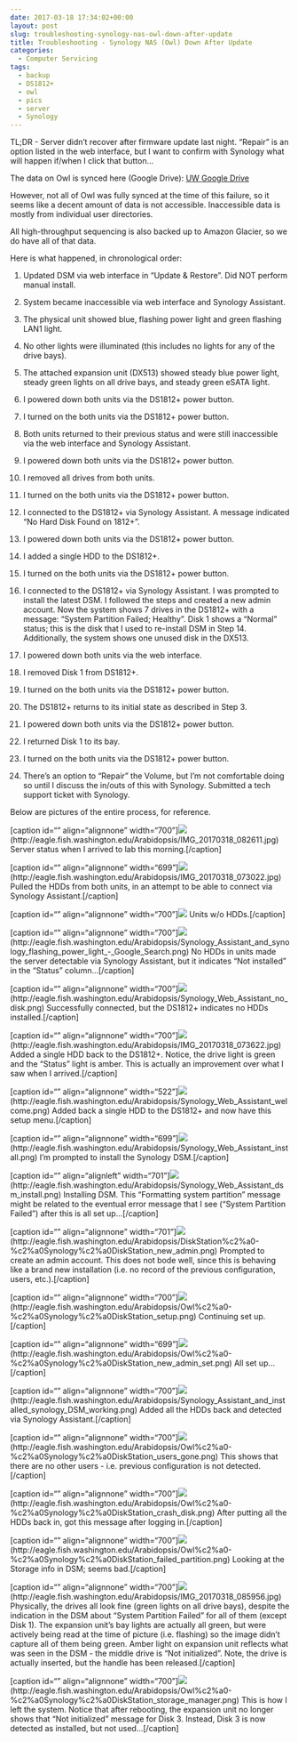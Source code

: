 ```yaml
---
date: 2017-03-18 17:34:02+00:00
layout: post
slug: troubleshooting-synology-nas-owl-down-after-update
title: Troubleshooting - Synology NAS (Owl) Down After Update
categories:
  - Computer Servicing
tags:
  - backup
  - DS1812+
  - owl
  - pics
  - server
  - Synology
---
```


TL;DR - Server didn't recover after firmware update last night. "Repair" is an option listed in the web interface, but I want to confirm with Synology what will happen if/when I click that button...

The data on Owl is synced here (Google Drive): [UW Google Drive](https://drive.google.com/drive/folders/0BzKkDWZ6tIK4eXV4VFB3VHN2ZUk)

However, not all of Owl was fully synced at the time of this failure, so it seems like a decent amount of data is not accessible. Inaccessible data is mostly from individual user directories.

All high-throughput sequencing is also backed up to Amazon Glacier, so we do have all of that data.



Here is what happened, in chronological order:






    
  1. Updated DSM via web interface in "Update & Restore". Did NOT perform manual install.

    
  2. System became inaccessible via web interface and Synology Assistant.

    
  3. The physical unit showed blue, flashing power light and green flashing LAN1 light.

    
  4. No other lights were illuminated (this includes no lights for any of the drive bays).

    
  5. The attached expansion unit (DX513) showed steady blue power light, steady green lights on all drive bays, and steady green eSATA light.

    
  6. I powered down both units via the DS1812+ power button.

    
  7. I turned on the both units via the DS1812+ power button.

    
  8. Both units returned to their previous status and were still inaccessible via the web interface and Synology Assistant.

    
  9. I powered down both units via the DS1812+ power button.

    
  10. I removed all drives from both units.

    
  11. I turned on the both units via the DS1812+ power button.

    
  12. I connected to the DS1812+ via Synology Assistant. A message indicated "No Hard Disk Found on 1812+".

    
  13. I powered down both units via the DS1812+ power button.

    
  14. I added a single HDD to the DS1812+.

    
  15. I turned on the both units via the DS1812+ power button.

    
  16. I connected to the DS1812+ via Synology Assistant. I was prompted to install the latest DSM. I followed the steps and created a new admin account. Now the system shows 7 drives in the DS1812+ with a message: "System Partition Failed; Healthy". Disk 1 shows a "Normal" status; this is the disk that I used to re-install DSM in Step 14. Additionally, the system shows one unused disk in the DX513.

    
  17. I powered down both units via the web interface.

    
  18. I removed Disk 1 from DS1812+.

    
  19. I turned on the both units via the DS1812+ power button.

    
  20. The DS1812+ returns to its initial state as described in Step 3.

    
  21. I powered down both units via the DS1812+ power button.

    
  22. I returned Disk 1 to its bay.

    
  23. I turned on the both units via the DS1812+ power button.

    
  24. There's an option to "Repair" the Volume, but I'm not comfortable doing so until I discuss the in/outs of this with Synology. Submitted a tech support ticket with Synology.



Below are pictures of the entire process, for reference.



[caption id="" align="alignnone" width="700"]![](https://eagle.fish.washington.edu/Arabidopsis/IMG_20170318_082611.jpg)(http://eagle.fish.washington.edu/Arabidopsis/IMG_20170318_082611.jpg) Server status when I arrived to lab this morning.[/caption]



[caption id="" align="alignnone" width="699"]![](https://eagle.fish.washington.edu/Arabidopsis/IMG_20170318_073022.jpg)(http://eagle.fish.washington.edu/Arabidopsis/IMG_20170318_073022.jpg) Pulled the HDDs from both units, in an attempt to be able to connect via Synology Assistant.[/caption]



[caption id="" align="alignnone" width="700"]![](https://eagle.fish.washington.edu/Arabidopsis/IMG_20170318_073006.jpg) Units w/o HDDs.[/caption]



[caption id="" align="alignnone" width="700"]![](https://eagle.fish.washington.edu/Arabidopsis/Synology_Assistant_and_synology_flashing_power_light_-_Google_Search.png)(http://eagle.fish.washington.edu/Arabidopsis/Synology_Assistant_and_synology_flashing_power_light_-_Google_Search.png) No HDDs in units made the server detectable via Synology Assistant, but it indicates "Not installed" in the "Status" column...[/caption]



[caption id="" align="alignnone" width="700"]![](https://eagle.fish.washington.edu/Arabidopsis/Synology_Web_Assistant_no_disk.png)(http://eagle.fish.washington.edu/Arabidopsis/Synology_Web_Assistant_no_disk.png) Successfully connected, but the DS1812+ indicates no HDDs installed.[/caption]





[caption id="" align="alignnone" width="700"]![](https://eagle.fish.washington.edu/Arabidopsis/IMG_20170318_073622.jpg)(http://eagle.fish.washington.edu/Arabidopsis/IMG_20170318_073622.jpg) Added a single HDD back to the DS1812+. Notice, the drive light is green and the "Status" light is amber. This is actually an improvement over what I saw when I arrived.[/caption]



[caption id="" align="alignnone" width="522"]![](https://eagle.fish.washington.edu/Arabidopsis/Synology_Web_Assistant_welcome.png)(http://eagle.fish.washington.edu/Arabidopsis/Synology_Web_Assistant_welcome.png) Added back a single HDD to the DS1812+ and now have this setup menu.[/caption]



[caption id="" align="alignnone" width="699"]![](https://eagle.fish.washington.edu/Arabidopsis/Synology_Web_Assistant_install.png)(http://eagle.fish.washington.edu/Arabidopsis/Synology_Web_Assistant_install.png) I'm prompted to install the Synology DSM.[/caption]



[caption id="" align="alignleft" width="701"]![](https://eagle.fish.washington.edu/Arabidopsis/Synology_Web_Assistant_dsm_install.png)(http://eagle.fish.washington.edu/Arabidopsis/Synology_Web_Assistant_dsm_install.png) Installing DSM. This "Formatting system partition" message might be related to the eventual error message that I see ("System Partition Failed") after this is all set up...[/caption]

















[caption id="" align="alignnone" width="701"]![](https://eagle.fish.washington.edu/Arabidopsis/DiskStation%c2%a0-%c2%a0Synology%c2%a0DiskStation_new_admin.png)(http://eagle.fish.washington.edu/Arabidopsis/DiskStation%c2%a0-%c2%a0Synology%c2%a0DiskStation_new_admin.png) Prompted to create an admin account. This does not bode well, since this is behaving like a brand new installation (i.e. no record of the previous configuration, users, etc.).[/caption]



[caption id="" align="alignnone" width="700"]![](https://eagle.fish.washington.edu/Arabidopsis/Owl%c2%a0-%c2%a0Synology%c2%a0DiskStation_setup.png)(http://eagle.fish.washington.edu/Arabidopsis/Owl%c2%a0-%c2%a0Synology%c2%a0DiskStation_setup.png) Continuing set up.[/caption]



[caption id="" align="alignnone" width="699"]![](https://eagle.fish.washington.edu/Arabidopsis/Owl%c2%a0-%c2%a0Synology%c2%a0DiskStation_new_admin_set.png)(http://eagle.fish.washington.edu/Arabidopsis/Owl%c2%a0-%c2%a0Synology%c2%a0DiskStation_new_admin_set.png) All set up...[/caption]





[caption id="" align="alignnone" width="700"]![](https://eagle.fish.washington.edu/Arabidopsis/Synology_Assistant_and_installed_synology_DSM_working.png)(http://eagle.fish.washington.edu/Arabidopsis/Synology_Assistant_and_installed_synology_DSM_working.png) Added all the HDDs back and detected via Synology Assistant.[/caption]



[caption id="" align="alignnone" width="700"]![](https://eagle.fish.washington.edu/Arabidopsis/Owl%c2%a0-%c2%a0Synology%c2%a0DiskStation_users_gone.png)(http://eagle.fish.washington.edu/Arabidopsis/Owl%c2%a0-%c2%a0Synology%c2%a0DiskStation_users_gone.png) This shows that there are no other users - i.e. previous configuration is not detected.[/caption]



[caption id="" align="alignnone" width="700"]![](https://eagle.fish.washington.edu/Arabidopsis/Owl%c2%a0-%c2%a0Synology%c2%a0DiskStation_crash_disk.png)(http://eagle.fish.washington.edu/Arabidopsis/Owl%c2%a0-%c2%a0Synology%c2%a0DiskStation_crash_disk.png) After putting all the HDDs back in, got this message after logging in.[/caption]



[caption id="" align="alignnone" width="700"]![](https://eagle.fish.washington.edu/Arabidopsis/Owl%c2%a0-%c2%a0Synology%c2%a0DiskStation_failed_partition.png)(http://eagle.fish.washington.edu/Arabidopsis/Owl%c2%a0-%c2%a0Synology%c2%a0DiskStation_failed_partition.png) Looking at the Storage info in DSM; seems bad.[/caption]





[caption id="" align="alignnone" width="700"]![](https://eagle.fish.washington.edu/Arabidopsis/IMG_20170318_085956.jpg)(http://eagle.fish.washington.edu/Arabidopsis/IMG_20170318_085956.jpg) Physically, the drives all look fine (green lights on all drive bays), despite the indication in the DSM about "System Partition Failed" for all of them (except Disk 1). The expansion unit's bay lights are actually all green, but were actively being read at the time of picture (i.e. flashing) so the image didn't capture all of them being green. Amber light on expansion unit reflects what was seen in the DSM - the middle drive is "Not initialized". Note, the drive is actually inserted, but the handle has been released.[/caption]



[caption id="" align="alignnone" width="700"]![](https://eagle.fish.washington.edu/Arabidopsis/Owl%c2%a0-%c2%a0Synology%c2%a0DiskStation_storage_manager.png)(http://eagle.fish.washington.edu/Arabidopsis/Owl%c2%a0-%c2%a0Synology%c2%a0DiskStation_storage_manager.png) This is how I left the system. Notice that after rebooting, the expansion unit no longer shows that "Not initialized" message for Disk 3. Instead, Disk 3 is now detected as installed, but not used...[/caption]


